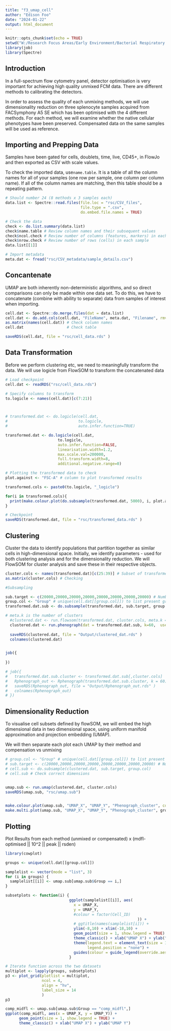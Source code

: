 ```yaml
---
title: "f3_umap_cell"
author: "Edison Foo"
date: "2024-01-22"
output: html_document
---
```


```r
knitr::opts_chunk$set(echo = TRUE)
setwd("W:/Research Focus Areas/Early Environment/Bacterial Respiratory Infectious Disease Group/Study_RFA Collab 2022 Spectral Flow/Manuscripts/Spectral Methods paper/Figure 3")
library(job)
library(Spectre)
```

## Introduction

In a full-spectrum flow cytometry panel, detector optimisation is very important for achieving high quality unmixed FCM data. There are different methods to calibrating the detectors.

In order to assess the quality of each unmixing methods, we will use dimensionality reduction on three splenocyte samples acquired from FACSymphony A5 SE which has been optimised with the 4 different methods. For each method, we will examine whether the native cellular phenotypes have been preserved. Compensated data on the same samples will be used as reference.

## Importing and Prepping Data

Samples have been gated for cells, doublets, time, live, CD45+, in FlowJo and then exported as CSV with scale values.

To check the imported data, use```name.table```. It is a table of all the column names for all of your samples (one row per sample, one column per column name). If all of the column names are matching, then this table should be a repeating pattern.

```r
# Should number 24 (8 methods x 3 samples each)
data.list <- Spectre::read.files(file.loc = "rsc/CSV_files",
                                 file.type = ".csv",
                                 do.embed.file.names = TRUE)

# Check the data
check <- do.list.summary(data.list)
check$name.table # Review column names and their subsequent values
check$ncol.check # Review number of columns (features, markers) in each sample
check$nrow.check # Review number of rows (cells) in each sample
data.list[[1]]

# Import metadata
meta.dat <- fread("rsc/CSV_metadata/sample_details.csv")
```

## Concantenate 

UMAP are both inherently non-deterministic algorithms, and so direct comparisons can only be made within one data set. To do this, we have to concatenate (combine with ability to separate) data from samples of interest when importing. 

```r
cell.dat <- Spectre::do.merge.files(dat = data.list)
cell.dat <- do.add.cols(cell.dat, "FileName", meta.dat, "Filename", rmv.ext = TRUE)
as.matrix(names(cell.dat)) # Check column names
cell.dat                   # Check table

saveRDS(cell.dat, file = "rsc/cell_data.rds" )
```
## Data Transformation

Before we perform clustering etc, we need to meaningfully transform the data. We will use logicle from FlowSOM to transform the concatenated data

``` r
# Load checkpoint
cell.dat <- readRDS("rsc/cell_data.rds")

# Specify columns to transform
to.logicle <- names(cell.dat)[c(7:21)] 



# transformed.dat <- do.logicle(cell.dat,
#                               to.logicle,
#                               auto.infer.function=TRUE)

transformed.dat <- do.logicle(cell.dat,
                       to.logicle,
                       auto.infer.function=FALSE,
                       linearisation.width=1.2,
                       max.scale.val=200000,
                       full.transform.width=8,
                       additional.negative.range=0)

# Plotting the transformed data to check
plot.against <- "FSC-A" # column to plot transformed results

transformed.cols <- paste0(to.logicle, "_logicle")

for(i in transformed.cols){
  print(make.colour.plot(do.subsample(transformed.dat, 5000), i, plot.against))
}

# Checkpoint
saveRDS(transformed.dat, file = "rsc/transformed_data.rds" )


```

## Clustering

Cluster the data to identify populations that partition together as similar cells in high-dimensional space. Initially, we identify parameters - used for both clustering analysis and for the dimensionality reduction. We will FlowSOM  for cluster analysis and save these in their respective objects.

``` r
cluster.cols <- names(transformed.dat)[c(25:39)] # Subset of transformed columns
as.matrix(cluster.cols) # Checking

#Subsampling

sub.target <- c(20000,20000,20000,20000,20000,20000,20000,20000) # Number of cells per group
group.col <- "Group" # unique(cell.dat[[group.col]]) to list present groups
transformed.dat.sub <- do.subsample(transformed.dat, sub.target, group.col)

# meta.k is the number of clusters
  #clustered.dat <- run.flowsom(transformed.dat, cluster.cols, meta.k = 12)
  clustered.dat <- run.phenograph(dat = transformed.dat.sub, k=60,  use.cols = cluster.cols)
  
  saveRDS(clustered.dat, file = "Output/clustered_dat.rds" )
  colnames(clustered.dat)


job({
  
})

# job({
#   transformed.dat.sub.cluster <- transformed.dat.sub[,cluster.cols]
#   Rphenograph_out <- Rphenograph(transformed.dat.sub.cluster, k = 60)
#   saveRDS(Rphenograph_out, file = "Output/Rphenograph_out.rds" )
#   colnames(Rphenograph_out)
# })


```

## Dimensionality Reduction

To visualise cell subsets defined by flowSOM, we will embed the high dimensional data in two dimensional space, using uniform manifold approximation and projection embedding (UMAP).

We will then separate each plot each UMAP by their method and compensation vs unmixing
``` r
# group.col <- "Group" # unique(cell.dat[[group.col]]) to list present groups
# sub.target <- c(20000,20000,20000,20000,20000,20000,20000,20000) # Number of cells per group
# cell.sub <- do.subsample(clustered.dat, sub.target, group.col)
# cell.sub # Check correct dimensions


umap.sub <- run.umap(clustered.dat, cluster.cols)
saveRDS(umap.sub, "rsc/umap.sub")


make.colour.plot(umap.sub, "UMAP_X", "UMAP_Y", "Phenograph_cluster", col.type = 'factor', add.label = TRUE)
make.multi.plot(umap.sub, "UMAP_X", "UMAP_Y", "Phenograph_cluster", group.col, col.type = 'factor')


```

## Plotting

Plot Results from each method (unmixed or compensated) x (mdfl-optimised || 10^2 || peak || rsden)

``` r
library(cowplot)

groups <- unique(cell.dat[[group.col]])

samplelist <- vector(mode = "list", 3)
for (i in groups) {
  samplelist[[i]] <- umap.sub[umap.sub$Group == i,]
}

subsetplots <- function(i) {
                            ggplot(samplelist[[i]], aes(
                              x = UMAP_X,
                              y = UMAP_Y,
                              #colour = factor(Cell_ID)
                                                          )) +
                              # ggtitle(names(samplelist[i])) +
                              ylim(-8,10) + xlim(-18,10) +
                              geom_point(size = 1, show.legend = TRUE) +
                              theme_classic() + xlab("UMAP X") + ylab("UMAP Y") +
                              theme(legend.text = element_text(size = 12),
                                    legend.position = "none") +
                              guides(colour = guide_legend(override.aes = list(size = 5), ncol = 2))
                            }

# Iterate function across the two datasets
multiplot <- lapply(groups, subsetplots)
p3 <- plot_grid(plotlist = multiplot,
                ncol = 4,
                align = "hv",
                label_size = 14
                )
p3

comp_midfl <- umap.sub[umap.sub$Group == "comp_midfl",]
ggplot(comp_midfl, aes(x = UMAP_X, y = UMAP_Y)) +
      geom_point(size = 1, show.legend = TRUE) +
      theme_classic() + xlab("UMAP X") + ylab("UMAP Y")


```


